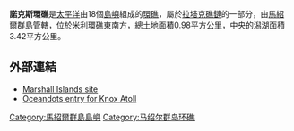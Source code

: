 {{Expand|time=2018-03-31T05:10:52+00:00}}
{{Infobox islands
| name             = 諾克斯環礁
| image name       = KnoxAtoll.jpg
| image size       = 250px
| image caption    =
| locator map      = {{Location map|Marshall islands|lat=05.9|long=172.1}}
| map_custom = yes
| location         = [[太平洋|太平洋]]北部
| coordinates      = {{coord|05|54|00|N|172|09|00|E|display=inline}}
| country          = {{MHL}}
| archipelago      = [[拉塔克礁鏈|拉塔克礁鏈]]
| total islands    = 18
| area             = 0.98平方公里
| elevation_m      = 3
| population       = 0
}}
'''諾克斯環礁'''是[[太平洋|太平洋]]由18個[[島嶼|島嶼]]組成的[[環礁|環礁]]，屬於[[拉塔克礁鏈|拉塔克礁鏈]]的一部分，由[[馬紹爾群島|馬紹爾群島]]管轄，位於[[米利環礁|米利環礁]]東南方，總土地面積0.98平方公里，中央的[[潟湖|潟湖]]面積3.42平方公里。

==外部連結==
*[http://marshall.csu.edu.au/Marshalls/html/atolls/narikrik.html Marshall Islands site]{{Wayback|url=http://marshall.csu.edu.au/Marshalls/html/atolls/narikrik.html |date=20110304164814 }}
*[http://www.oceandots.com/pacific/marshall/knox.php Oceandots entry for Knox Atoll]{{Wayback|url=http://www.oceandots.com/pacific/marshall/knox.php |date=20101223043232 }}

{{Marshalls-stub}}

{{Marshall Islands}}

[[Category:馬紹爾群島島嶼|Category:馬紹爾群島島嶼]]
[[Category:马绍尔群岛环礁|Category:马绍尔群岛环礁]]
